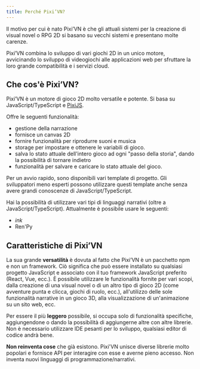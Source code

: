 ```yaml
---
title: Perché Pixi’VN?
---
```


Il motivo per cui è nato Pixi’VN è che gli attuali sistemi per la creazione di visual novel o RPG 2D si basano su vecchi sistemi e presentano molte carenze.

Pixi’VN combina lo sviluppo di vari giochi 2D in un unico motore, avvicinando lo sviluppo di videogiochi alle applicazioni web per sfruttare la loro grande compatibilità e i servizi cloud.

## Che cos'è Pixi’VN?

Pixi’VN è un motore di gioco 2D molto versatile e potente. Si basa su JavaScript/TypeScript e [PixiJS](https://pixijs.com/).

Offre le seguenti funzionalità:

- gestione della narrazione
- fornisce un canvas 2D
- fornire funzionalità per riprodurre suoni e musica
- storage per impostare e ottenere le variabili di gioco.
- salva lo stato attuale dell'intero gioco ad ogni "passo della storia", dando la possibilità di tornare indietro
- funzionalità per salvare e caricare lo stato attuale del gioco.

Per un avvio rapido, sono disponibili vari <DynamicLink href="/start/getting-started#project-initialization">template di progetto</DynamicLink>. Gli sviluppatori meno esperti possono utilizzare questi template anche senza avere grandi conoscenze di JavaScript/TypeScript.

Hai la possibilità di utilizzare vari tipi di linguaggi narrativi (oltre a JavaScript/TypeScript). Attualmente è possibile usare le seguenti:

- <DynamicLink href="/ink/ink">*ink*</DynamicLink>
- <DynamicLink href="/renpy/renpy">Ren'Py</DynamicLink>

## Caratteristiche di Pixi’VN

La sua grande **versatilità** è dovuta al fatto che Pixi’VN è un pacchetto npm e non un framework. Ciò significa che può essere installato su qualsiasi progetto JavaScript e associato con il tuo framework JavaScript preferito (React, Vue, ecc.).
È possibile utilizzare le funzionalità fornite per vari scopi, dalla creazione di una visual novel o di un altro tipo di gioco 2D (come avventure punta e clicca, giochi di ruolo, ecc.), all'utilizzo delle sole funzionalità narrative in un gioco 3D, alla visualizzazione di un'animazione su un sito web, ecc.

Per essere il più **leggero** possibile, si occupa solo di funzionalità specifiche, aggiungendone o dando la possibilità di aggiungerne altre con altre librerie. Non è necessario utilizzare IDE pesanti per lo sviluppo, qualsiasi editor di codice andrà bene.

**Non reinventa cose** che già esistono. Pixi'VN unisce diverse librerie molto popolari e fornisce API per interagire con esse e averne pieno accesso. Non inventa nuovi linguaggi di programmazione/narrativi.
